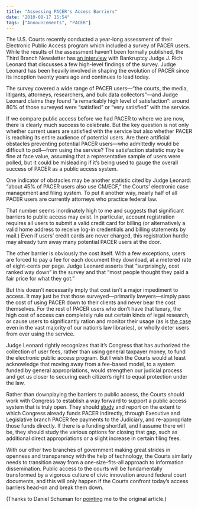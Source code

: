 ```yaml
---
title: "Assessing PACER's Access Barriers"
date: "2010-08-17 15:54"
tags: ["Announcements", "PACER"]
---
```


The U.S. Courts recently conducted a year-long assessment of their
Electronic Public Access program which included a survey of PACER users.
While the results of the assessment haven’t been formally published, the
Third Branch Newsletter has [an
interview](http://www.uscourts.gov/News/TheThirdBranch/10-08-01/A_Look_at_Electronic_Public_Access_in_the_Federal_Courts.aspx)
with Bankruptcy Judge J. Rich Leonard that discusses a few high-level
findings of the survey. Judge Leonard has been heavily involved in
shaping the evolution of PACER since its inception twenty years ago and
continues to lead today.

The survey covered a wide range of PACER users—“the courts, the media,
litigants, attorneys, researchers, and bulk data collectors”—and Judge
Leonard claims they found “a remarkably high level of satisfaction”:
around 80% of those surveyed were “satisfied” or “very satisfied” with
the service.

If we compare public access before we had PACER to where we are now,
there is clearly much success to celebrate. But the key question is not
only whether current users are satisfied with the service but also
whether PACER is reaching its entire audience of potential users. Are
there artificial obstacles preventing potential PACER users—who
admittedly would be difficult to poll—from using the service? The
satisfaction statistic may be fine at face value, assuming that a
representative sample of users were polled, but it could be misleading
if it’s being used to gauge the overall success of PACER as a public
access system.

One indicator of obstacles may be another statistic cited by Judge
Leonard: “about 45% of PACER users also use CM/ECF,” the Courts’
electronic case management and filing system. To put it another way,
nearly half of all PACER users are currently attorneys who practice
federal law.

That number seems inordinately high to me and suggests that significant
barriers to public access may exist. In particular, account registration
requires all users to submit a valid credit card for billing (or
alternatively a valid home address to receive log-in credentials and
billing statements by mail.) Even if users’ credit cards are never
charged, this registration hurdle may already turn away many potential
PACER users at the door.

The other barrier is obviously the cost itself. With a few exceptions,
users are forced to pay a fee for each document they download, at a
metered rate of eight-cents per page. Judge Leonard asserts that
“surprisingly, cost ranked way down” in the survey and that “most people
thought they paid a fair price for what they got.”

But this doesn’t necessarily imply that cost isn’t a major impediment to
access. It may just be that those surveyed—primarily lawyers—simply pass
the cost of using PACER down to their clients and never bear the cost
themselves. For the rest of PACER users who don’t have that luxury, the
high cost of access can completely rule out certain kinds of legal
research, or cause users to significantly ration and monitor their usage
(as is [the
case](http://legalresearchplus.com/2009/08/28/pacer-spending-survey/)
even in the vast majority of our nation’s law libraries), or wholly
deter users from ever using the service.

Judge Leonard rightly recognizes that it’s Congress that has authorized
the collection of user fees, rather than using general taxpayer money,
to fund the electronic public access program. But I wish the Courts
would at least acknowledge that moving away from a fee-based model, to a
system funded by general appropriations, would strengthen our judicial
process and get us closer to securing each citizen’s right to equal
protection under the law.

Rather than downplaying the barriers to public access, the Courts should
work with Congress to establish a way forward to support a public access
system that is truly open. They should
[study](http://managingmiracles.blogspot.com/2010/05/what-is-electronic-public-access-to.html)
and report on the extent to which Congress already funds PACER
indirectly, through Executive and Legislative branch PACER fee payments
to the Judiciary, and re-appropriate those funds directly. If there is a
funding shortfall, and I assume there will be, they should study the
various options for closing that gap, such as additional direct
appropriations or a slight increase in certain filing fees.

With our other two branches of government making great strides in
openness and transparency with the help of technology, the Courts
similarly needs to transition away from a one-size-fits-all approach to
information dissemination. Public access to the courts will be
fundamentally transformed by a vigorous culture of civic innovation
around federal court documents, and this will only happen if the Courts
confront today’s access barriers head-on and break them down.

(Thanks to Daniel Schuman for
[pointing](http://groups.google.com/group/openhouseproject/browse_thread/thread/c2bcaa79f9fa5009)
me to the original article.)
